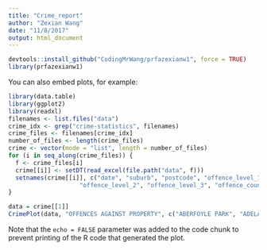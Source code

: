 ```yaml
---
title: "Crime_report"
author: "Zexian Wang"
date: "11/8/2017"
output: html_document
---
```



```r
devtools::install_github("CodingMrWang/prfazexianw1", force = TRUE)
library(prfazexianw1)
```

You can also embed plots, for example:

```r
library(data.table)
library(ggplot2)
library(readxl)
filenames <- list.files("data")
crime_idx <- grep("crime-statistics", filenames)
crime_files <- filenames[crime_idx]
number_of_files <- length(crime_files)
crime <- vector(mode = "list", length = number_of_files)
for (i in seq_along(crime_files)) {
  f <- crime_files[i]
  crime[[i]] <- setDT(read_excel(file.path("data", f)))
  setnames(crime[[i]], c("date", "suburb", "postcode", "offence_level_1",
                    "offence_level_2", "offence_level_3", "offence_count"))
}

```
```r
data = crime[[1]]
CrimePlot(data, "OFFENCES AGAINST PROPERTY", c("ABERFOYLE PARK", "ADELAIDE"))
```

Note that the `echo = FALSE` parameter was added to the code chunk to prevent printing of the R code that generated the plot.
